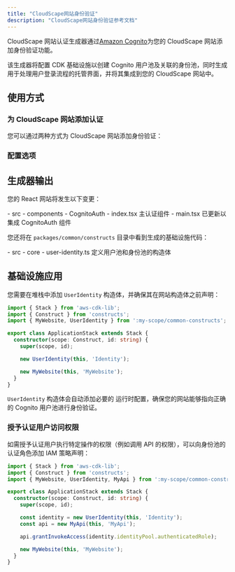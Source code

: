 ```yaml
---
title: "CloudScape网站身份验证"
description: "CloudScape网站身份验证参考文档"
---
```





CloudScape 网站认证生成器通过[Amazon Cognito](https://aws.amazon.com/cognito/)为您的 CloudScape 网站添加身份验证功能。

该生成器将配置 CDK 基础设施以创建 Cognito 用户池及关联的身份池，同时生成用于处理用户登录流程的托管界面，并将其集成到您的 CloudScape 网站中。

## 使用方式

### 为 CloudScape 网站添加认证

您可以通过两种方式为 CloudScape 网站添加身份验证：

<RunGenerator generator="ts#cloudscape-website#auth" />

### 配置选项

<GeneratorParameters schema={schema} />

## 生成器输出

您的 React 网站将发生以下变更：

<FileTree>
  - src
    - components
      - CognitoAuth
        - index.tsx 主认证组件
    - main.tsx 已更新以集成 CognitoAuth 组件
</FileTree>

您还将在 `packages/common/constructs` 目录中看到生成的基础设施代码：

<FileTree>
  - src
    - core
      - user-identity.ts 定义用户池和身份池的构造体
</FileTree>

## 基础设施应用

您需要在堆栈中添加 `UserIdentity` 构造体，并确保其在网站构造体之前声明：

```ts title="packages/infra/src/stacks/application-stack.ts" {3,9}
import { Stack } from 'aws-cdk-lib';
import { Construct } from 'constructs';
import { MyWebsite, UserIdentity } from ':my-scope/common-constructs';

export class ApplicationStack extends Stack {
  constructor(scope: Construct, id: string) {
    super(scope, id);

    new UserIdentity(this, 'Identity');

    new MyWebsite(this, 'MyWebsite');
  }
}
```

`UserIdentity` 构造体会自动添加必要的 <Link path="guides/cloudscape-website#runtime-configuration">运行时配置</Link>，确保您的网站能够指向正确的 Cognito 用户池进行身份验证。

### 授予认证用户访问权限

如需授予认证用户执行特定操作的权限（例如调用 API 的权限），可以向身份池的认证角色添加 IAM 策略声明：

```ts title="packages/infra/src/stacks/application-stack.ts" {12}
import { Stack } from 'aws-cdk-lib';
import { Construct } from 'constructs';
import { MyWebsite, UserIdentity, MyApi } from ':my-scope/common-constructs';

export class ApplicationStack extends Stack {
  constructor(scope: Construct, id: string) {
    super(scope, id);

    const identity = new UserIdentity(this, 'Identity');
    const api = new MyApi(this, 'MyApi');

    api.grantInvokeAccess(identity.identityPool.authenticatedRole);

    new MyWebsite(this, 'MyWebsite');
  }
}
```